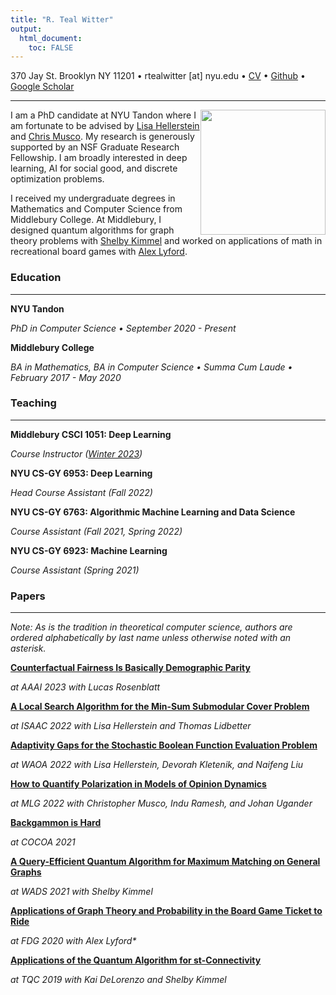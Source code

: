 ```yaml
---
title: "R. Teal Witter"
output: 
  html_document:
    toc: FALSE
---
```


370 Jay St. Brooklyn NY 11201 • rtealwitter [at] nyu.edu • [CV](files/cv.pdf) • [Github](https://github.com/rtealwitter) • [Google Scholar](https://scholar.google.com/citations?user=B2hIq-cAAAAJ&hl=en)

___ 

<img src="files/headshot.jpeg" style="float: right" width="200" />
I am a PhD candidate at NYU Tandon where I am fortunate to be advised 
by [Lisa Hellerstein](https://cse.engineering.nyu.edu/~hstein/) and [Chris Musco](https://www.chrismusco.com/). 
My research is generously supported by an NSF Graduate Research Fellowship. 
I am broadly interested in deep learning, AI for social good, and discrete optimization problems.

I received my undergraduate degrees in Mathematics and Computer Science from Middlebury College.
At Middlebury, I designed quantum algorithms for graph theory problems with [Shelby Kimmel](http://shelbykimmel.com/)
and worked on applications of math in recreational board games with [Alex Lyford](https://www.middlebury.edu/academics/math/faculty/node/550503).

### Education

--- 

**NYU Tandon**

*PhD in Computer Science • September 2020 - Present*

**Middlebury College**

*BA in Mathematics, BA in Computer Science • Summa Cum Laude • February 2017 - May 2020*


### Teaching

---

**Middlebury CSCI 1051: Deep Learning**

*Course Instructor ([Winter 2023](https://www.rtealwitter.com/deeplearning2023/))*

**NYU CS-GY 6953: Deep Learning**

*Head Course Assistant (Fall 2022)*

**NYU CS-GY 6763: Algorithmic Machine Learning and Data Science**

*Course Assistant (Fall 2021, Spring 2022)*

**NYU CS-GY 6923: Machine Learning**

*Course Assistant (Spring 2021)*

### Papers

---

*Note: As is the tradition in theoretical computer science, authors are ordered alphabetically by last name unless otherwise noted with an asterisk.*

**[Counterfactual Fairness Is Basically Demographic Parity](https://arxiv.org/abs/2208.03843)**

*at AAAI 2023 with Lucas Rosenblatt*


**[A Local Search Algorithm for the Min-Sum Submodular Cover Problem](https://arxiv.org/abs/2209.03054)**

*at ISAAC 2022 with Lisa Hellerstein and Thomas Lidbetter*


**[Adaptivity Gaps for the Stochastic Boolean Function Evaluation Problem](https://arxiv.org/abs/2208.03810)**

*at WAOA 2022 with Lisa Hellerstein, Devorah Kletenik, and Naifeng Liu*

**[How to Quantify Polarization in Models of Opinion Dynamics](https://arxiv.org/abs/2110.11981)**

*at MLG 2022 with Christopher Musco, Indu Ramesh, and Johan Ugander*


**[Backgammon is Hard](https://arxiv.org/abs/2106.16172)**

*at COCOA 2021*

**[A Query-Efficient Quantum Algorithm for Maximum Matching on General Graphs](https://arxiv.org/abs/2010.02324)**

*at WADS 2021 with Shelby Kimmel*

**[Applications of Graph Theory and Probability in the Board Game Ticket to Ride](https://dl.acm.org/doi/10.1145/3402942.3402963)**

*at FDG 2020 with Alex Lyford\**

**[Applications of the Quantum Algorithm for st-Connectivity](https://arxiv.org/abs/1904.05995)**

*at TQC 2019 with Kai DeLorenzo and Shelby Kimmel*

<br/>
